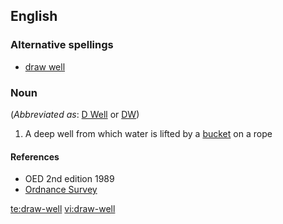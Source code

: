 ==English==

===Alternative spellings===
*[[draw well]]

===Noun===
{{en-noun|sg=[[draw]]-[[well]]}} (''Abbreviated as'': [[D Well]] or [[DW]])

# A deep well from which water is lifted by a [[bucket]] on a rope

====References====
*OED 2nd edition 1989
*[http://www.ordnancesurvey.co.uk/oswebsite/freefun/geofacts/geo0440.html Ordnance Survey]

[[te:draw-well]]
[[vi:draw-well]]